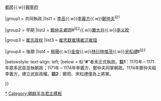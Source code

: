 {{Navbox
|name = 武臣政權執政者
|title = [[武臣政權|<span style="color:#FFD700;">'''武臣政權'''</span>]][[朝鲜半岛君主列表#武臣政權|<span style="color:#FFD700;">'''執政者'''</span>]]
|titlestyle = background:#00008B;color:#FFD700;

|state  = expandCaption
|above = [[朝鮮半島君主世系圖列表#武臣政權|世系]]{{.w}}[[都房]]{{.w}}[[興寧府]]

|group1 = 共同執政
|list1 = [[李高]]{{.w}}[[李義方]]{{.w}}[[鄭仲夫]]<sup>註1</sup>

|group2 = 早期
|list2 = [[鄭仲夫]]{{to}}''[[鄭筠]]''#<sup>註2</sup>{{.w}}[[慶大升]]{{.w}}[[李义旼]]

|group3 = [[崔氏政权]]
|list3 = [[崔忠獻]]{{to}}[[崔瑀]]{{to}}[[崔沆 (高麗武臣)|崔沆]]{{to}}[[崔竩]] 

|group4 = 後期
|list4 = [[柳璥]]{{.w}}[[金俊 (高麗)|金俊]]{{.w}}[[林衍]]{{to}}[[林惟茂]]{{.w}}''[[宋松禮]]''#<sup>註2</sup>

|belowstyle: text-align: left;
|below = 标“'''#'''”者未正式執政。'''註1'''：1170年－1171年眾多武臣並執朝政；1171年－1174年李義方、鄭仲夫同掌朝政。1174年鄭仲夫殺李義方，建立武臣政權。'''註2'''：鄭筠、宋松禮僅為上將軍。<br>{{朝鮮半島元首}}

}}<noinclude>
[[Category:武臣政權|*]] 
[[Category:朝鲜半岛君主模板]]
</noinclude>